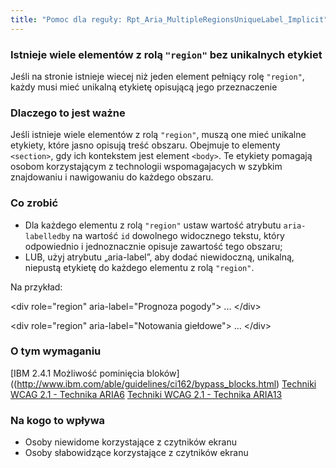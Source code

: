 ```yaml
---
title: "Pomoc dla reguły: Rpt_Aria_MultipleRegionsUniqueLabel_Implicit"
---
```


<div className="toolHelp">
<Row>
<Column colLg={16} colMd={8} colSm={4} className="toolHead">

### Istnieje wiele elementów z rolą `"region"` bez unikalnych etykiet

<div id="locLevel"></div>

Jeśli na stronie istnieje wiecej niż jeden element  pełniący  rolę `"region"`, każdy musi mieć unikalną etykietę opisującą jego przeznaczenie

</Column>
</Row>
<Row>
<Column colLg={11} colMd={5} colSm={4} className="toolMain">

### Dlaczego to jest ważne
Jeśli istnieje wiele elementów z rolą `"region"`, muszą one mieć unikalne etykiety, które jasno opisują treść obszaru. Obejmuje to elementy `<section>`, gdy ich kontekstem jest element `<body>`. Te etykiety pomagają osobom korzystającym z technologii wspomagajacych w szybkim znajdowaniu i nawigowaniu do każdego obszaru.

<div id="locSnippet"></div>

### Co zrobić

* Dla każdego elementu z rolą `"region"` ustaw wartość atrybutu `aria-labelledby` na wartość `id` dowolnego widocznego tekstu, który odpowiednio i jednoznacznie opisuje zawartość tego obszaru;
* LUB, użyj atrybutu „aria-label”, aby dodać niewidoczną, unikalną, niepustą etykietę do każdego elementu z rolą `"region"`.



Na przykład:

<CodeSnippet type="multi" light={true}>&lt;div role="region" aria-label="Prognoza pogody"&gt;
...
&lt;/div&gt;
    
&lt;div role="region" aria-label="Notowania giełdowe"&gt;
...
&lt;/div&gt;</CodeSnippet>

</Column>
<Column colLg={5} colMd={3} colSm={4} className="toolLeft">

### O tym wymaganiu

[IBM 2.4.1 Możliwość pominięcia bloków]((http://www.ibm.com/able/guidelines/ci162/bypass_blocks.html)
[Techniki WCAG 2.1 - Technika ARIA6](https://www.w3.org/WAI/WCAG21/Techniques/aria/ARIA6)
[Techniki WCAG 2.1 - Technika ARIA13](https://www.w3.org/WAI/WCAG21/Techniques/aria/ARIA13)

### Na kogo to wpływa

* Osoby niewidome korzystające z czytników ekranu
* Osoby słabowidzące korzystające z czytników ekranu

</Column>
</Row>
</div>

